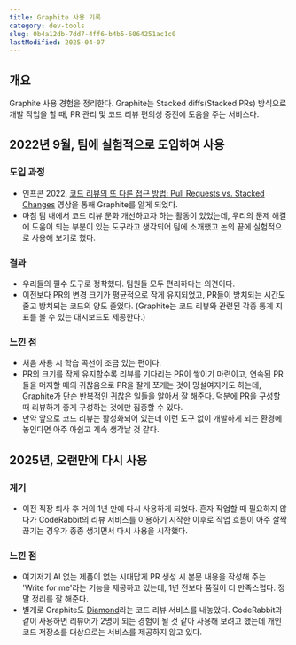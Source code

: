 ```yaml
---
title: Graphite 사용 기록
category: dev-tools
slug: 0b4a12db-7dd7-4ff6-b4b5-6064251ac1c0
lastModified: 2025-04-07
---
```



<TimestampBlock recordDate="2025-04-07">

## 개요

Graphite 사용 경험을 정리한다. Graphite는 Stacked diffs(Stacked PRs) 방식으로 개발 작업을 할 때, PR 관리 및 코드 리뷰 편의성 증진에 도움을 주는 서비스다.

## 2022년 9월, 팀에 실험적으로 도입하여 사용

### 도입 과정

- 인프콘 2022, [코드 리뷰의 또 다른 접근 방법: Pull Requests vs. Stacked Changes](https://www.youtube.com/watch?v=XRZPkYnWa48) 영상을 통해 Graphite를 알게 되었다. 
- 마침 팀 내에서 코드 리뷰 문화 개선하고자 하는 활동이 있었는데, 우리의 문제 해결에 도움이 되는 부분이 있는 도구라고 생각되어 팀에 소개했고 논의 끝에 실험적으로 사용해 보기로 했다.

### 결과

- 우리들의 필수 도구로 정착했다. 팀원들 모두 편리하다는 의견이다.
- 이전보다 PR의 변경 크기가 평균적으로 작게 유지되었고, PR들이 방치되는 시간도 줄고 방치되는 코드의 양도 줄었다. (Graphite는 코드 리뷰와 관련된 각종 통계 지표를 볼 수 있는 대시보드도 제공한다.)

### 느낀 점

- 처음 사용 시 학습 곡선이 조금 있는 편이다.
- PR의 크기를 작게 유지할수록 리뷰를 기다리는 PR이 쌓이기 마련이고, 연속된 PR들을 머지할 때의 귀찮음으로 PR을 잘게 쪼개는 것이 망설여지기도 하는데, Graphite가 단순 반복적인 귀찮은 일들을 알아서 잘 해준다. 덕분에 PR을 구성할 때 리뷰하기 좋게 구성하는 것에만 집중할 수 있다.
- 만약 앞으로 코드 리뷰는 활성화되어 있는데 이런 도구 없이 개발하게 되는 환경에 놓인다면 아주 아쉽고 계속 생각날 것 같다.

## 2025년, 오랜만에 다시 사용

### 계기

- 이전 직장 퇴사 후 거의 1년 만에 다시 사용하게 되었다. 혼자 작업할 때 필요하지 않다가 CodeRabbit의 리뷰 서비스를 이용하기 시작한 이후로 작업 흐름이 아주 살짝 끊기는 경우가 종종 생기면서 다시 사용을 시작했다.

### 느낀 점

- 여기저기 AI 없는 제품이 없는 시대답게 PR 생성 시 본문 내용을 작성해 주는 'Write for me'라는 기능을 제공하고 있는데, 1년 전보다 품질이 더 만족스럽다. 정말 정리를 잘 해준다.
- 별개로 Graphite도 [Diamond](https://diamond.graphite.dev)라는 코드 리뷰 서비스를 내놓았다. CodeRabbit과 같이 사용하면 리뷰어가 2명이 되는 경험이 될 것 같아 사용해 보려고 했는데 개인 코드 저장소를 대상으로는 서비스를 제공하지 않고 있다.

</TimestampBlock>

